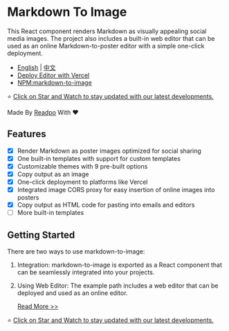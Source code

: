 # Markdown To Image

This React component renders Markdown as visually appealing social media images. The project also includes a built-in web editor that can be used as an online Markdown-to-poster editor with a simple one-click deployment.

- [English](https://github.com/gcui-art/markdown-to-image) | [中文](https://github.com/gcui-art/markdown-to-image/blob/main/README_CN.md)
- [Deploy Editor with Vercel](https://vercel.com/new/clone?repository-url=https://github.com/gcui-art/markdown-to-image&root-directory=example&project-name=markdown-to-image&repository-name=markdown-to-image)
- [NPM:markdown-to-image](https://www.npmjs.com/package/markdown-to-image)

⭐ [Click on Star and Watch to stay updated with our latest developments.](https://github.com/gcui-art/markdown-to-image)

Made By [Readpo](https://github.com/readpo) With ❤️

## Features

- [x] Render Markdown as poster images optimized for social sharing
- [x] One built-in templates with support for custom templates
- [x] Customizable themes with 9 pre-built options
- [x] Copy output as an image
- [x] One-click deployment to platforms like Vercel
- [x] Integrated image CORS proxy for easy insertion of online images into posters
- [x] Copy output as HTML code for pasting into emails and editors
- [ ] More built-in templates

## Getting Started

There are two ways to use markdown-to-image:

1. Integration: markdown-to-image is exported as a React component that can be seamlessly integrated into your projects.
2. Using Web Editor: The example path includes a web editor that can be deployed and used as an online editor.

   [Read More >>](https://github.com/gcui-art/markdown-to-image)

⭐ [Click on Star and Watch to stay updated with our latest developments.](https://github.com/gcui-art/markdown-to-image)
